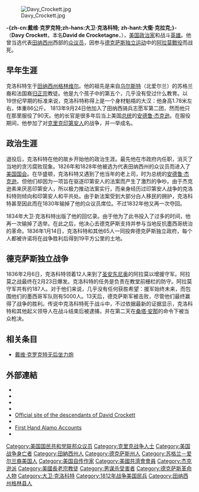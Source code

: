 {{noteTA
|T=zh-cn:戴维·克罗克特;zh-hans:大卫·克洛科特; zh-hant:大衛·克拉克;
|1=zh-cn:戴维·克罗克特;zh-hans:大卫·克洛科特; zh-hant:大衛·克拉克;
|2=zh-cn:克罗克特;zh-hans:克洛科特; zh-hant:克拉克;
}}
[[File:Davy_Crockett.jpg|right]]

'''-{zh-cn:戴维·克罗克特;zh-hans:大卫·克洛科特; zh-hant:大衛·克拉克;}-'''（'''Davy Crockett'''，本名'''David de Crocketagne'''，{{bd|1786年|3月17日|1836年|3月6日|catIdx=C}}），[[美国|美国]][[政治家|政治家]]和战斗[[英雄|英雄]]。他曾当选代表[[田纳西州|田纳西州]]西部的[[众议员|众议员]]，因参与[[得克薩斯革命|德克萨斯独立运动]]中的[[阿拉莫戰役|阿拉莫戰役]]而战死。

== 早年生涯 ==
克洛科特生于[[田纳西州|田纳西州]][[格林维尔_(田纳西州)|格林维尔]]。他的祖先是来自[[乌尔斯特|乌尔斯特]]（北爱尔兰）的苏格兰裔和法国裔[[归正宗|归正宗]]教徒。他是九个孩子中的第五个，几乎没有受过什么教育。以19世纪早期的标准来说，克洛科特称得上是一个身材魁梧的大汉：他身高1.78米左右，体重86公斤。
1813年9月24日他加入了田纳西骑兵志愿军第二团，然而他只在那里服役了90天。他的长官是很多年后当上美国[[总统|总统]]的[[安德鲁·杰克逊|安德鲁·杰克逊]]。在服役期间，他参加了对[[克里克印第安人|克里克印第安人]]的战争，并一举成名。

== 政治生涯 ==
退役后，克洛科特在他的故乡开始他的政治生涯。最先他在市政府内任职，消灭了当地的贪污腐败现象。1826年和1828年他被选为代表田纳西州的众议员而进入了[[美国国会|美国国会]]。在华盛顿，克洛科特又遇到了他当年的老上司，时为总统的[[安德鲁·杰克逊|安德鲁·杰克逊]]。但他们却因为一项旨在驱逐印第安人的法案而产生了激烈的争吵。由于杰克逊素来厌恶印第安人，所以极力推动法案实行，而亲身经历过印第安人战争的克洛科特则倾向和印第安人和平共处。由于新法案受到大部分白人移民的拥护，克洛科特甚至因此而在1830年输掉了他的众议员席位。不过1832年他又再一次夺回。
 
1834年大卫·克洛科特出版了他的回忆录。由于他为了此书投入了过多的时间，他再一次输掉了选举。在此之后，他决心去德克萨斯支持并参与当地反抗墨西哥统治的革命。1836年1月14日，克洛科特和其他65人一同投奔德克萨斯独立政府，每个人都被许诺将在战争胜利后得到19平方公里的土地。

== 德克萨斯独立战争 ==
{{參見|阿拉摩之戰}}
1836年2月6日，克洛科特领着12人来到了[[圣安东尼奥_(得克萨斯州)|圣安东尼奥]]的阿拉莫以增援守军。阿拉莫之战最终在2月23日爆发。克洛科特的任务是负责在教堂前栅栏的防守。阿拉莫守军共有约187人。对于他们来说，几乎没有任何获胜希望：援军始终未来，而包围他们的墨西哥军队则有5000人。13天后，德克萨斯军被击败，尽管他们最终赢得了战争的胜利。传说中克洛科特死于战斗中，不过依据最新的证据显示，克洛科特和其他起义领导人在战斗结束后被逮捕，并在第二天在[[安东尼奥·洛佩斯·德·桑塔·安纳|桑塔·安那]]的命令下被当众枪决。

== 相关条目 ==
*[[戴维·克罗克特无后坐力炮|戴维·克罗克特无后坐力炮]]
== 外部連結 ==
{{sisterlinks|d=Q311070|n=no|b=no|v=no|voy=no|wikt=no|s=Author:David Crockett|species=no}}
{{Spoken Wikipedia|Davy_Crockett.ogg|date=2005-09-23}}
{{CongBio|C000918}}
* {{Gutenberg author | id=Crockett,+Davy | name=Davy Crockett}}
* {{Internet Archive author |sname=Davy Crockett}}
* {{Librivox author |id=11018}}
* {{Librivox book |stitle=David Crocket |dtitle=''David Crocket: His Life and Adventures'' by John S. C. Abbott |author=Abbott}}
* [http://www.goahead.org/ Official site of the descendants of David Crockett] {{Wayback|url=http://www.goahead.org/ |date=20200810030600 }}
* {{Handbook of Texas|id=fcr24|name=David Crockett}}
* [http://heartofsanantonio.com/alamo/Esparza.html First Hand Alamo Accounts] {{Wayback|url=http://heartofsanantonio.com/alamo/Esparza.html |date=20080511233400 }}
* {{Cite book|url=https://archive.org/details/anarrativelifed00chilgoog|page=[https://archive.org/details/anarrativelifed00chilgoog/page/n166 1]|author=David Crockett|title=A narrative of the life of David Crockett of the state of Tennessee|publisher=Carey, Hart & CO.|year=1834}}

{{Authority control}}

{{DEFAULTSORT: Crockett, Davy}}
[[Category:美国国民共和党联邦众议员|Category:美国国民共和党联邦众议员]]
[[Category:克里克战争人士|Category:克里克战争人士]]
[[Category:美国战争身亡者|Category:美国战争身亡者]]
[[Category:田納西州人|Category:田納西州人]]
[[Category:德克萨斯州人|Category:德克萨斯州人]]
[[Category:苏格兰－爱尔兰裔美国人|Category:苏格兰－爱尔兰裔美国人]]
[[Category:美国自传作家|Category:美国自传作家]]
[[Category:美國共濟會會員|Category:美國共濟會會員]]
[[Category:杰克逊派|Category:杰克逊派]]
[[Category:美國長老宗教徒|Category:美國長老宗教徒]]
[[Category:男谋杀受害者|Category:男谋杀受害者]]
[[Category:德克萨斯革命人物|Category:德克萨斯革命人物]]
[[Category:大卫·克洛科特|Category:大卫·克洛科特]]
[[Category:1812年战争美国民兵|Category:1812年战争美国民兵]]
[[Category:田纳西州格林县人|Category:田纳西州格林县人]]